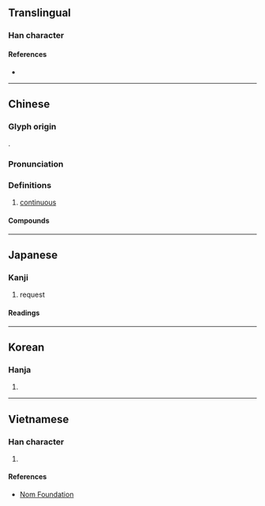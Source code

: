 {{also|𠄣|亘}}
{{character info/new}}
<!-- may be replaced by zh-forms -->
==Translingual==

===Han character===
{{Han char|rn=7|rad=二|as=04|sn=6|four=10106|canj=MBM|ids=⿳一⿴𠂊⺀一}}

====References====
* {{Han ref|kx=0087.070|dkj=00265|dj=0183.120|hdz=10019.050|uh=4E99|ud=20121|bh=A5E5|bd=42469}}

----

==Chinese==
{{zh-forms|s=亘|alt=亘,𠀕}}

===Glyph origin===
{{Han etym}}
{{Han compound|二|月|ls=ic}}.

===Pronunciation===
{{zh-pron
|m=gèn
|c=gang2
|mn=kèng/khèng
|mc=y
|oc=y
|cat=a
}}

===Definitions===
{{zh-hanzi}}

# [[continuous]]

====Compounds====
{{zh-der|亙古亙今|亙古|彌天亙地|亙古未有|橫亙|盤亙|綿亙|連亙}}

----

==Japanese==

===Kanji===
{{ja-kanji|grade=|rs=二04}}

# request

====Readings====
{{ja-readings
|goon=こう
|kanon=こう
|kun=わた-る, わた-り
}}

----

==Korean==

===Hanja===
{{ko-hanja|hangeul=긍|rv=geung|mr=kŭng|y=kung}}

# {{defn|lang=ko|sort=二04}}

----

==Vietnamese==

===Han character===
{{vi-hantu|[[cẳng]], [[cắng]], [[cứng]], [[gắng]], [[hẵng]]|rs=二04}}

# {{defn|lang=vi|sort=二04}}

====References====
* [http://nomfoundation.org/common/nom_details.php?codepoint=4e99 Nom Foundation]